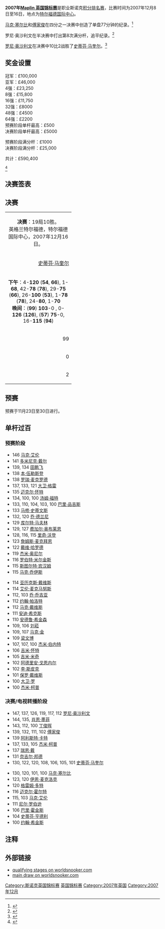 {{noteTA
|G1=Snooker
}}
{{桌球大赛
|tournament_name=[[斯诺克英国锦标赛|Maplin 英国锦标赛]]
|dates=2007年12月8日-16日
|venue=特尔福德国际中心
|location=[[特尔福德|特尔福德]]
|country={{ENG}}
|organisation=[[世界台联|世界台联]]
|format=[[斯诺克世界排名|积分排名赛]]
|Total prize fund=£590,400
|winners_share=£100,000
|highest_break=147
|winner={{flagicon|ENG}} [[罗尼·奥沙利文|罗尼·奥沙利文]]
|runner_up={{flagicon|SCO}} [[史蒂芬·马奎尔|史蒂芬·马奎尔]]
|score=10-2
|previous=[[2006年英国锦标赛|2006]]
|next=[[2008年英国锦标赛|2008]]}}

'''2007年[[斯诺克英国锦标赛|Maplin 英国锦标赛]]'''是职业斯诺克[[斯诺克世界排名|积分排名赛]]，比赛时间为2007年12月8日至16日，地点为[[特尔福德国际中心|特尔福德国际中心]]。

[[马克·塞尔比|马克·塞尔比]]和[[傅家俊|傅家俊]]在四分之一决赛中创造了单盘77分钟的纪录。<ref>{{Cite web |url=http://news.bbc.co.uk/sport1/hi/other_sports/snooker/7143544.stm |title=BBC Sport: http://news.bbc.co.uk/sport1/hi/other_sports/snooker/7143544.stm |accessdate=2011-03-25 |archive-date=2007-12-15 |archive-url=https://web.archive.org/web/20071215204112/http://news.bbc.co.uk/sport1/hi/other_sports/snooker/7143544.stm |dead-url=no }}</ref> 

罗尼·奥沙利文在半决赛中打出第8次满分杆，追平纪录。<ref>{{Cite web |url=http://news.bbc.co.uk/sport1/hi/other_sports/snooker/7145924.stm |title=BBC Sport: O'Sullivan fires 147 to pip Selby |accessdate=2011-03-25 |archive-date=2017-08-09 |archive-url=https://web.archive.org/web/20170809002415/http://news.bbc.co.uk/sport1/hi/other_sports/snooker/7145924.stm |dead-url=no }}</ref> 

[[罗尼·奥沙利文|罗尼·奥沙利文]]在决赛中10比2战胜了[[史蒂芬·马奎尔|史蒂芬·马奎尔]]。<ref>{{Cite web |url=http://www.globalsnookercentre.co.uk/files/Results/2007-8/07-8-Professional/2007-UK-draw.htm |title=Global Snooker Coverage |accessdate=2011-03-25 |archive-date=2008-04-19 |archive-url=https://web.archive.org/web/20080419141421/http://www.globalsnookercentre.co.uk/files/Results/2007-8/07-8-Professional/2007-UK-draw.htm |dead-url=yes }}</ref>

==奖金设置==
{{Col-begin}}
{{Col-2}}
冠军：£100,000<br />
亚军：£46,000<br />
4强：£23,250<br />
8强：£15,800<br />
16强：£11,750<br />
32强：£8000<br />
48强：£4500<br />
64强：£2200<br />
{{Col-2}}
预赛阶段单杆最高：£500<br />
决赛阶段单杆最高：£5000

预赛阶段满分杆：£1000<br />
决赛阶段满分杆：£25,000

共计：£590,400

<ref>{{Cite web |url=http://www.globalsnookercentre.co.uk/files/Results/2007-8/07-8-Professional/2007-UK-info.htm |title=Global snooker Centre: 2007 UK Championship Information |accessdate=2011-03-25 |archive-date=2007-12-19 |archive-url=https://web.archive.org/web/20071219193716/http://www.globalsnookercentre.co.uk/files/Results/2007-8/07-8-Professional/2007-UK-info.htm |dead-url=yes }}</ref>
{{Col-end}}

==决赛签表==
 
{{32TeamBracket
| RD1=第1轮<br/>17局9胜
| RD2=第2轮<br/>17局9胜
| RD3=四分之一决赛<br/>17局9胜
| RD4=半决赛<br/>17局9胜
| RD5=决赛<br/>19局10胜

| RD1-seed01 = 1
| RD1-team01 = {{flagicon|ENG}} [[彼得·艾伯顿|彼得·艾伯顿]]
| RD1-score01 = 8
| RD1-seed02 =
| RD1-team02 = {{flagicon|England}} '''[[伊恩·麦克洛克|伊恩·麦克洛克]]'''
| RD1-score02 = '''9'''
| RD1-seed03 = 10
| RD1-team03 = {{flagicon|SCO}} '''[[史蒂芬·马奎尔|史蒂芬·马奎尔]]'''
| RD1-score03 = '''9'''
| RD1-seed04 =
| RD1-team04 = {{flagicon|Northern Ireland}} [[乔·斯维尔|乔·斯维尔]]
| RD1-score04 = 3
| RD1-seed05 = 12
| RD1-team05 = {{flagicon|WAL}} '''[[马克·威廉姆斯|马克·威廉姆斯]]'''
| RD1-score05 = '''9'''
| RD1-seed06 = 
| RD1-team06 = {{flagicon|ENG}} [[里奇·沃登|里奇·沃登]]
| RD1-score06 = 3
| RD1-seed07 = 8
| RD1-team07 = {{flagicon|SCO}} [[史蒂芬·亨德利|史蒂芬·亨德利]]
| RD1-score07 = 4
| RD1-seed08 = 
| RD1-team08 = {{flagicon|Northern Ireland}} '''[[马克·艾伦|马克·艾伦]]'''
| RD1-score08 = '''9'''
| RD1-seed09 = 5
| RD1-team09 = {{flagicon|IRL}} [[肯·达赫迪|肯·达赫迪]]
| RD1-score09 = 7
| RD1-seed10 = 
| RD1-team10 = {{flagicon|England}} '''[[奈吉尔·邦德|奈吉尔·邦德]]'''
| RD1-score10 = '''9'''
| RD1-seed11 = 9
| RD1-team11 = {{flagicon|CHN}} '''[[丁俊晖|丁俊晖]]'''
| RD1-score11 = '''9'''
| RD1-seed12 = 
| RD1-team12 = {{flagicon|ENG}} [[阿德里安·戈恩内尔|阿德里安·戈恩内尔]]
| RD1-score12 = 3
| RD1-seed13 = 15
| RD1-team13 = {{flagicon|ENG}} [[史蒂夫·戴维斯|史蒂夫·戴维斯]]
| RD1-score13 = 4
| RD1-seed14 = 
| RD1-team14 ={{nowrap|{{flagicon|England}} '''[[斯图尔特·宾汉姆|斯图尔特·宾汉姆]]'''}}
| RD1-score14 = '''9'''
| RD1-seed15 = 4
| RD1-team15 = {{flagicon|ENG}} '''[[肖恩·墨菲|肖恩·墨菲]]'''
| RD1-score15 = '''9'''
| RD1-seed16 = 
| RD1-team16 = {{flagicon|WAL}} [[保罗·戴维斯|保罗·戴维斯]]
| RD1-score16 = 5
| RD1-seed17 = 3
| RD1-team17 = {{flagicon|SCO}} [[格雷姆·多特|格雷姆·多特]]
| RD1-score17 = 7
| RD1-seed18 = 
| RD1-team18 = {{flagicon|England}} '''[[戴维·哈罗德|戴维·哈罗德]]'''
| RD1-score18 = '''9'''
| RD1-seed19 = 11
| RD1-team19 = {{flagicon|ENG}} '''[[马克·塞尔比|马克·塞尔比]]'''
| RD1-score19 = '''9'''
| RD1-seed20 = 
| RD1-team20 = {{flagicon|England}} [[安东尼·汉密尔顿|安东尼·汉密尔顿]]
| RD1-score20 = 5
| RD1-seed21 = 16
| RD1-team21 = {{flagicon|WAL}} [[瑞恩·戴|瑞恩·戴]]
| RD1-score21 = 6
| RD1-seed22 = 
| RD1-team22 = {{flagicon|Hong Kong}} '''[[傅家俊|傅家俊]]'''
| RD1-score22 = '''9'''
| RD1-seed23 = 7
| RD1-team23 = {{flagicon|AUS}} [[尼尔·罗伯逊|尼尔·罗伯逊]]
| RD1-score23 = 6
| RD1-seed24 = 
| RD1-team24 = {{flagicon|England}} '''[[乔·佩里|乔·佩里]]'''
| RD1-score24 = '''9'''
| RD1-seed25 = 6
| RD1-team25 = {{flagicon|ENG}} '''[[罗尼·奥沙利文|罗尼·奥沙利文]]'''
| RD1-score25 = '''9'''
| RD1-seed26 = 
| RD1-team26 = {{flagicon|England}} [[迈克尔·霍尔特|迈克尔·霍尔特]]
| RD1-score26 = 6
| RD1-seed27 = 13
| RD1-team27 = {{flagicon|ENG}} [[史蒂芬·李|史蒂芬·李]]
| RD1-score27 = 8
| RD1-seed28 = 
| RD1-team28 = {{flagicon|England}} '''[[马克·金|马克·金]]'''
| RD1-score28 = '''9'''
| RD1-seed29 = 14
| RD1-team29 = {{flagicon|ENG}} [[阿利斯特·卡特|阿利斯特·卡特]]
| RD1-score29 = 8
| RD1-seed30 = 
| RD1-team30 = {{flagicon|England}} '''[[巴里·霍金斯|巴里·霍金斯]]'''
| RD1-score30 = '''9'''
| RD1-seed31 = 2
| RD1-team31 = {{flagicon|SCO}} [[约翰·希金斯|约翰·希金斯]]
| RD1-score31 = 3
| RD1-seed32 = 
| RD1-team32 = {{flagicon|England}} '''[[杰米·柯普|杰米·柯普]]'''
| RD1-score32 = '''9'''

| RD2-seed01 =
| RD2-team01 = {{flagicon|England}} [[伊恩·麦克洛克|伊恩·麦克洛克]]
| RD2-score01 = 5
| RD2-seed02 = 10
| RD2-team02 = {{flagicon|SCO}} '''[[史蒂芬·马奎尔|史蒂芬·马奎尔]]'''
| RD2-score02 = '''9'''
| RD2-seed03 = 12
| RD2-team03 = {{flagicon|WAL}} '''[[马克·威廉姆斯|马克·威廉姆斯]]'''
| RD2-score03 = '''9'''
| RD2-seed04 =
| RD2-team04 = {{flagicon|Northern Ireland}} [[马克·艾伦|马克·艾伦]]
| RD2-score04 = 5
| RD2-seed05 =
| RD2-team05 = {{flagicon|England}} [[奈吉尔·邦德|奈吉尔·邦德]]
| RD2-score05 = 5
| RD2-seed06 = 9
| RD2-team06 = {{flagicon|CHN}} '''[[丁俊晖|丁俊晖]]'''
| RD2-score06 = '''9'''
| RD2-seed07 =
| RD2-team07 = {{nowrap|{{flagicon|England}} [[斯图尔特·宾汉姆|斯图尔特·宾汉姆]]}}
| RD2-score07 = 3
| RD2-seed08 = 4
| RD2-team08 = {{flagicon|ENG}} '''[[肖恩·墨菲|肖恩·墨菲]]'''
| RD2-score08 = '''9'''
| RD2-seed09 =
| RD2-team09 = {{flagicon|England}} [[戴维·哈罗德|戴维·哈罗德]]
| RD2-score09 = 2
| RD2-seed10 = 11
| RD2-team10 = {{flagicon|ENG}} '''[[马克·塞尔比|马克·塞尔比]]'''
| RD2-score10 = '''9'''
| RD2-seed11 =
| RD2-team11 = {{flagicon|Hong Kong}} '''[[傅家俊|傅家俊]]'''
| RD2-score11 = '''9'''
| RD2-seed12 =
| RD2-team12 = {{flagicon|England}} [[乔·佩里|乔·佩里]]
| RD2-score12 = 2
| RD2-seed13 = 6
| RD2-team13 = {{flagicon|ENG}} '''[[罗尼·奥沙利文|罗尼·奥沙利文]]'''
| RD2-score13 = '''9'''
| RD2-seed14 =
| RD2-team14 = {{flagicon|England}} [[马克·金|马克·金]]
| RD2-score14 = 1
| RD2-seed15 =
| RD2-team15 = {{flagicon|England}} [[巴里·霍金斯|巴里·霍金斯]]
| RD2-score15 = 8
| RD2-seed16 =
| RD2-team16 = {{flagicon|England}} '''[[杰米·柯普|杰米·柯普]]'''
| RD2-score16 = '''9'''

| RD3-seed01 = 10
| RD3-team01 = {{flagicon|SCO}} '''[[史蒂芬·马奎尔|史蒂芬·马奎尔]]'''
| RD3-score01 = '''9'''
| RD3-seed02 = 12
| RD3-team02 = {{flagicon|WAL}} [[马克·威廉姆斯|马克·威廉姆斯]]
| RD3-score02 = 5
| RD3-seed03 = 9
| RD3-team03 = {{flagicon|CHN}} [[丁俊晖|丁俊晖]]
| RD3-score03 = 7
| RD3-seed04 = 4
| RD3-team04 = {{flagicon|ENG}} '''[[肖恩·墨菲|肖恩·墨菲]]'''
| RD3-score04 = '''9'''
| RD3-seed05 = 11
| RD3-team05 = {{flagicon|ENG}} '''[[马克·塞尔比|马克·塞尔比]]'''
| RD3-score05 = '''9'''
| RD3-seed06 =
| RD3-team06 = {{flagicon|Hong Kong}} [[傅家俊|傅家俊]]
| RD3-score06 = 7
| RD3-seed07 = 6
| RD3-team07 = {{flagicon|ENG}} '''[[罗尼·奥沙利文|罗尼·奥沙利文]]'''
| RD3-score07 = '''9'''
| RD3-seed08 =
| RD3-team08 = {{flagicon|England}} [[杰米·柯普|杰米·柯普]]
| RD3-score08 = 2

| RD4-seed01 = 10
| RD4-team01 = {{flagicon|SCO}} '''[[史蒂芬·马奎尔|史蒂芬·马奎尔]]'''
| RD4-score01 = '''9'''
| RD4-seed02 = 4
| RD4-team02 = {{flagicon|ENG}} [[肖恩·墨菲|肖恩·墨菲]]
| RD4-score02 = 5
| RD4-seed03 = 11
| RD4-team03 = {{flagicon|ENG}} [[马克·塞尔比|马克·塞尔比]]
| RD4-score03 = 8
| RD4-seed04 = 6
| RD4-team04 = {{flagicon|ENG}} '''[[罗尼·奥沙利文|罗尼·奥沙利文]]'''
| RD4-score04 = '''9'''

| RD5-seed01 = 10
| RD5-team01 = {{flagicon|SCO}} [[史蒂芬·马奎尔|史蒂芬·马奎尔]]
| RD5-score01 = 2
| RD5-seed02 = 6
| RD5-team02 = {{flagicon|ENG}} '''[[罗尼·奥沙利文|罗尼·奥沙利文]]'''
| RD5-score02= '''10'''
}}

==决赛==

{| class="wikitable" style="font-size: 95%; margin: 1em auto 1em auto;"
|-
| colspan="3" align="center" bgcolor="#ffd700" | '''决赛'''：19局10胜。<br />英格兰特尔福德，特尔福德国际中心，2007年12月16日。
|-
| width="200" align="right" | [[史蒂芬·马奎尔|史蒂芬·马奎尔]] <br />{{SCO}}
| width="100" align="center" | 2-'''10'''
| width="200" | '''[[罗尼·奥沙利文|罗尼·奥沙利文]]'''<br />{{ENG}}
|-
| colspan="3" align="center" style="font-size: 100%" | '''下午'''：4-'''120''' ('''54''', '''66'''), 1-'''68''', 42-'''78''' ('''78'''), 29-'''75''' ('''66'''), 26-'''100''' ('''53'''), 1-'''78''' ('''78'''), 24-'''80''', 1-'''70''' <br />'''晚间'''：('''99''') '''103'''-0 , 0-'''126''' ('''126'''), ('''57''') '''75'''-0, 16-'''115''' ('''94''')
|-
| align="right" | 99
| align="center" | 单杆最高
| '''126'''
|-
| align="right" | 0
| align="center" | 单杆过百
| '''1'''
|-
| align="right" | 2
| align="center" | 单杆50+
| '''7'''
|}

==预赛==

预赛于11月23日至30日进行。 

{{32TeamX4RoundBracket-NoSeeds|
| RD1 = '''第1轮'''<br />17局9胜
| RD2 = '''第2轮'''<br />17局9胜
| RD3 = '''第3轮'''<br />17局9胜
| RD4 = '''第4轮'''<br />17局9胜
| RD1-team01 = {{flagicon|ENG}} '''[[马克·乔伊斯|马克·乔伊斯]]'''
| RD1-score01 = '''9'''
| RD1-team02 = {{flagicon|BEL}} [[凯文·范霍夫|凯文·范霍夫]]
| RD1-score02 = 2
| RD1-team03 = {{flagicon|ENG}} '''[[乔·乔吉亚|乔·乔吉亚]]'''
| RD1-score03 = '''9'''
| RD1-team04 = {{flagicon|CHN}} [[刘闯|刘闯]]
| RD1-score04 = 4
| RD1-team05 = {{flagicon|IRL}} [[里奥·费南德斯|里奥·费南德斯]]
| RD1-score05 = 4
| RD1-team06 = {{flagicon|ENG}} '''[[马丁·戈尔德|马丁·戈尔德]]'''
| RD1-score06 = '''9'''
| RD1-team07 = {{flagicon|ENG}} [[李·斯皮克|李·斯皮克]]
| RD1-score07 = '''9'''
| RD1-team08 = {{flagicon|ENG}} [[吉米·罗伯逊|吉米·罗伯逊]]
| RD1-score08 = 6
| RD1-team09 = {{flagicon|WAL}} [[李·沃克|李·沃克]]
| RD1-score09 = 6
| RD1-team10 = {{nowrap|{{flagicon|NIR}} '''[[帕特里克·华莱士|帕特里克·华莱士]]'''}}
| RD1-score10 = '''9'''
| RD1-team11 = {{flagicon|CHN}} '''[[梁文博|梁文博]]'''
| RD1-score11 = '''9'''
| RD1-team12 = {{flagicon|ENG}} [[阿什利·莱特|阿什利·莱特]]
| RD1-score12 = 8
| RD1-team13 = {{flagicon|CHN}} '''[[刘菘|刘菘]]'''
| RD1-score13 = '''9'''
| RD1-team14 = {{flagicon|ENG}} [[本·伍勒斯登|本·伍勒斯登]]
| RD1-score14 = 7
| RD1-team15 = {{flagicon|NOR}} '''[[库尔特·马夫林|库尔特·马夫林]]'''
| RD1-score15 = '''9'''
| RD1-team16 = {{flagicon|CHN}} [[肖国栋|肖国栋]]
| RD1-score16 = 8
| RD1-team17 = {{flagicon|IRL}} '''[[戴维·莫里斯|戴维·莫里斯]]'''
| RD1-score17 = '''9'''
| RD1-team18 = {{flagicon|WAL}} [[加雷斯·科佩克|加雷斯·科佩克]]
| RD1-score18 = 8
| RD1-team19 = {{flagicon|MLT}} [[托尼·德拉科|托尼·德拉科]]
| RD1-score19 = 3
| RD1-team20 = {{flagicon|ENG}} '''[[阿尔弗雷德·伯顿|阿尔弗雷德·伯顿]]'''
| RD1-score20 = '''9'''
| RD1-team21 = {{flagicon|CHN}} [[田鹏飞|田鹏飞]]
| RD1-score21 = 8
| RD1-team22 = {{flagicon|THA}} '''[[苏珀·塞纳|苏珀·塞纳]]'''
| RD1-score22 = '''9'''
| RD1-team23 = {{flagicon|SCO}} '''[[詹姆斯·麦克拜恩|詹姆斯·麦克拜恩]]'''
| RD1-score23 = '''9'''
| RD1-team24 = {{flagicon|AUS}} [[史蒂夫·米弗苏德|史蒂夫·米弗苏德]]
| RD1-score24 = 6
| RD1-team25 = {{flagicon|ENG}} '''[[穆拉·保尔|穆拉·保尔]]'''
| RD1-score25 = '''9'''
| RD1-team26 = {{flagicon|THA}} [[以萨拉·卡柴沃恩|以萨拉·卡柴沃恩]]
| RD1-score26 = 6
| RD1-team27 = {{flagicon|ENG}} [[亚历克斯·戴维斯|亚历克斯·戴维斯]]
| RD1-score27 = 7
| RD1-team28 = {{flagicon|IRL}} '''[[罗德尼·戈金斯|罗德尼·戈金斯]]'''
| RD1-score28 = '''9'''
| RD1-team29 = {{flagicon|ENG}} '''[[马修·塞尔特|马修·塞尔特]]'''
| RD1-score29 = '''9'''
| RD1-team30 = {{flagicon|SCO}} [[弗雷泽·帕特里克|弗雷泽·帕特里克]]
| RD1-score30 = 3
| RD1-team31 = {{flagicon|ENG}} '''[[杰米·奥尼尔|杰米·奥尼尔]]'''
| RD1-score31 = '''9'''
| RD1-team32 = {{flagicon|WAL}} [[迈克尔·怀特|迈克尔·怀特]]
| RD1-score32 = 5
| RD2-team01 = {{flagicon|ENG}} [[罗德·罗勒尔|罗德·罗勒尔]]
| RD2-score01 = 5
| RD2-team02 = {{flagicon|ENG}} '''[[马克·乔伊斯|马克·乔伊斯]]'''
| RD2-score02 = '''9'''
| RD2-team03 = {{flagicon|FIN}} [[罗宾·赫尔|罗宾·赫尔]]
| RD2-score03 = w/d
| RD2-team04 = {{flagicon|ENG}} '''[[乔·乔吉亚|乔·乔吉亚]]'''
| RD2-score04 = '''w/o'''
| RD2-team05 = {{flagicon|ENG}} [[麦克·邓恩|麦克·邓恩]]
| RD2-score05 = 7
| RD2-team06 = {{flagicon|ENG}} '''[[马丁·戈尔德|马丁·戈尔德]]'''
| RD2-score06 = '''9'''
| RD2-team07 = {{flagicon|ENG}} [[吉米·怀特|吉米·怀特]]
| RD2-score07 = 7
| RD2-team08 = {{flagicon|ENG}} '''[[李·斯皮克|李·斯皮克]]'''
| RD2-score08 = '''9'''
| RD2-team09 = {{flagicon|SCO}} [[乔·亨利|乔·亨利]]
| RD2-score09 = 5
| RD2-team10 = {{nowrap|{{flagicon|NIR}} '''[[帕特里克·华莱士|帕特里克·华莱士]]'''}}
| RD2-score10 = '''9'''
| RD2-team11 = {{flagicon|ENG}} '''[[大卫·罗|大卫·罗]]'''
| RD2-score11 = '''9'''
| RD2-team12 = {{flagicon|CHN}} [[梁文博|梁文博]]
| RD2-score12 = 2
| RD2-team13 = {{flagicon|SCO}} [[斯科特·麦肯齐|斯科特·麦肯齐]]
| RD2-score13 = 6
| RD2-team14 = {{flagicon|CHN}} '''[[刘菘|刘菘]]'''
| RD2-score14 = '''9'''
| RD2-team15 = {{flagicon|WAL}} '''[[保罗·戴维斯|保罗·戴维斯]]'''
| RD2-score15 = '''9'''
| RD2-team16 = {{flagicon|NOR}} [[库尔特·马夫林|库尔特·马夫林]]
| RD2-score16 = 6
| RD2-team17 = {{flagicon|ENG}} [[斯图尔特·佩特曼|斯图尔特·佩特曼]]
| RD2-score17 = 6
| RD2-team18 = {{flagicon|IRL}} '''[[戴维·莫里斯|戴维·莫里斯]]'''
| RD2-score18 = '''9'''
| RD2-team19 = {{flagicon|ENG}} '''[[巴里·品吉斯|巴里·品吉斯]]'''
| RD2-score19 = '''9'''
| RD2-team20 = {{flagicon|ENG}} [[阿尔弗雷德·伯顿|阿尔弗雷德·伯顿]]
| RD2-score20 = 2
| RD2-team21 = {{flagicon|SCO}} '''[[马库斯·坎贝尔|马库斯·坎贝尔]]'''
| RD2-score21 = '''9'''
| RD2-team22 = {{flagicon|THA}} [[苏珀·塞纳|苏珀·塞纳]]
| RD2-score22 = 4
| RD2-team23 = {{flagicon|ENG}} '''[[吉米·米奇|吉米·米奇]]'''
| RD2-score23 = '''9'''
| RD2-team24 = {{flagicon|SCO}} [[詹姆斯·麦克拜恩|詹姆斯·麦克拜恩]]
| RD2-score24 = 7
| RD2-team25 = {{flagicon|IRL}} [[乔·德兰尼|乔·德兰尼]]
| RD2-score25 = 6
| RD2-team26 = {{flagicon|ENG}} '''[[穆拉·保尔|穆拉·保尔]]'''
| RD2-score26 = '''9'''
| RD2-team27 = {{flagicon|ENG}} [[朱德·特鲁姆普|朱德·特鲁姆普]]
| RD2-score27 = 8
| RD2-team28 = {{flagicon|IRL}} '''[[罗德尼·戈金斯|罗德尼·戈金斯]]'''
| RD2-score28 = '''9'''
| RD2-team29 = {{flagicon|WAL}} '''[[伊恩·普利斯|伊恩·普利斯]]'''
| RD2-score29 = '''9'''
| RD2-team30 = {{flagicon|ENG}} [[马修·塞尔特|马修·塞尔特]]
| RD2-score30 = 8
| RD2-team31 = {{flagicon|ENG}} '''[[汤姆·福特|汤姆·福特]]'''
| RD2-score31 = '''9'''
| RD2-team32 = {{flagicon|ENG}} [[杰米·奥尼尔|杰米·奥尼尔]]
| RD2-score32 = 7
| RD3-team01 = {{flagicon|ENG}} [[罗瑞·麦克罗德|罗瑞·麦克罗德]]
| RD3-score01 = 6
| RD3-team02 = {{flagicon|ENG}} '''[[马克·乔伊斯|马克·乔伊斯]]'''
| RD3-score02 = '''9'''
| RD3-team03 = {{flagicon|ENG}} '''[[罗伯特·米尔金斯|罗伯特·米尔金斯]]'''
| RD3-score03 = '''9'''
| RD3-team04 = {{flagicon|ENG}} [[乔·乔吉亚|乔·乔吉亚]]
| RD3-score04 = 5
| RD3-team05 = {{flagicon|ENG}} '''[[里奇·沃登|里奇·沃登]]'''
| RD3-score05 = '''9'''
| RD3-team06 = {{flagicon|ENG}} [[马丁·戈尔德|马丁·戈尔德]]
| RD3-score06 = 7
| RD3-team07 = {{flagicon|ENG}} '''[[安德鲁·希金森|安德鲁·希金森]]'''
| RD3-score07 = '''9'''
| RD3-team08 = {{flagicon|ENG}} [[李·斯皮克|李·斯皮克]]
| RD3-score08 = 8
| RD3-team09 = {{flagicon|ENG}} '''[[戴维·吉尔伯特|戴维·吉尔伯特]]'''
| RD3-score09 = '''9'''
| RD3-team10 = {{nowrap|{{flagicon|NIR}} [[帕特里克·华莱士|帕特里克·华莱士]]}}
| RD3-score10 = 2
| RD3-team11 = {{nowrap|{{flagicon|ENG}} '''[[阿德里安·戈恩内尔|阿德里安·戈恩内尔]]'''}}
| RD3-score11 = '''9'''
| RD3-team12 = {{flagicon|ENG}} [[大卫·罗|大卫·罗]]
| RD3-score12 = 4
| RD3-team13 = {{flagicon|IRL}} '''[[费加尔·奥布莱恩|费加尔·奥布莱恩]]'''
| RD3-score13 = '''9'''
| RD3-team14 = {{flagicon|CHN}} [[刘菘|刘菘]]
| RD3-score14 = 8
| RD3-team15 = {{flagicon|ENG}} [[马克·戴维斯|马克·戴维斯]]
| RD3-score15 = 8
| RD3-team16 = {{flagicon|WAL}} '''[[保罗·戴维斯|保罗·戴维斯]]'''
| RD3-score16 = '''9'''
| RD3-team17 = {{flagicon|ENG}} [[安德鲁·诺曼|安德鲁·诺曼]]
| RD3-score17 = 7
| RD3-team18 = {{flagicon|IRL}} '''[[戴维·莫里斯|戴维·莫里斯]]'''
| RD3-score18 = '''9'''
| RD3-team19 = {{flagicon|SCO}} [[艾伦·麦克马努斯|艾伦·麦克马努斯]]
| RD3-score19 = 5
| RD3-team20 = {{flagicon|ENG}} '''[[巴里·品吉斯|巴里·品吉斯]]'''
| RD3-score20 = '''9'''
| RD3-team21 = {{flagicon|IRL}} [[迈克尔·佳吉|迈克尔·佳吉]]
| RD3-score21 = 3
| RD3-team22 = {{flagicon|SCO}} '''[[马库斯·坎贝尔|马库斯·坎贝尔]]'''
| RD3-score22 = '''9'''
| RD3-team23 = {{flagicon|ENG}} [[安迪·希克斯|安迪·希克斯]]
| RD3-score23 = 8
| RD3-team24 = {{flagicon|ENG}} '''[[吉米·米奇|吉米·米奇]]'''
| RD3-score24 = '''9'''
| RD3-team25 = {{flagicon|SCO}} '''[[杰米·伯内特|杰米·伯内特]]'''
| RD3-score25 = '''9'''
| RD3-team26 = {{flagicon|ENG}} [[穆拉·保尔|穆拉·保尔]]
| RD3-score26 = 7
| RD3-team27 = {{flagicon|ENG}} '''[[大卫·格雷|大卫·格雷]]'''
| RD3-score27 = '''9'''
| RD3-team28 = {{flagicon|IRL}} [[罗德尼·戈金斯|罗德尼·戈金斯]]
| RD3-score28 = 3
| RD3-team29 = {{flagicon|ENG}} [[约翰·帕洛特|约翰·帕洛特]]
| RD3-score29 = 6
| RD3-team30 = {{flagicon|WAL}} '''[[伊恩·普利斯|伊恩·普利斯]]'''
| RD3-score30 = '''9'''
| RD3-team31 = {{flagicon|THA}} [[詹姆斯·瓦塔纳|詹姆斯·瓦塔纳]]
| RD3-score31 = 2
| RD3-team32 = {{flagicon|ENG}} '''[[汤姆·福特|汤姆·福特]]'''
| RD3-score32 = '''9'''
| RD4-team01 = {{flagicon|England}} '''[[伊恩·麦克洛克|伊恩·麦克洛克]]'''
| RD4-score01 = '''9'''
| RD4-team02 = {{flagicon|ENG}} [[马克·乔伊斯|马克·乔伊斯]]
| RD4-score02 = 2
| RD4-team03 = {{flagicon|Northern Ireland}} '''[[乔·斯维尔|乔·斯维尔]]'''
| RD4-score03 = '''9'''
| RD4-team04 = {{flagicon|ENG}} [[罗伯特·米尔金斯|罗伯特·米尔金斯]]
| RD4-score04 = 7
| RD4-team05 = {{flagicon|Northern Ireland}} [[杰拉德·格林|杰拉德·格林]]
| RD4-score05 = 8
| RD4-team06 = {{flagicon|ENG}} '''[[里奇·沃登|里奇·沃登]]'''
| RD4-score06 = '''9'''
| RD4-team07 = {{flagicon|Northern Ireland}} '''[[马克·艾伦|马克·艾伦]]'''
| RD4-score07 = '''9'''
| RD4-team08 = {{flagicon|ENG}} [[安德鲁·希金森|安德鲁·希金森]]
| RD4-score08 = 7
| RD4-team09 = {{flagicon|England}} '''[[奈吉尔·邦德|奈吉尔·邦德]]'''
| RD4-score09 = '''9'''
| RD4-team10 = {{flagicon|ENG}} [[戴维·吉尔伯特|戴维·吉尔伯特]]
| RD4-score10 = 7
| RD4-team11 = {{flagicon|WAL}} [[马修·史蒂文斯|马修·史蒂文斯]]
| RD4-score11 = 7
| RD4-team12 = {{nowrap|{{flagicon|ENG}} '''[[阿德里安·戈恩内尔|阿德里安·戈恩内尔]]'''}}
| RD4-score12 = '''9'''
| RD4-team13 = {{flagicon|England}} '''[[斯图尔特·宾汉姆|斯图尔特·宾汉姆]]'''
| RD4-score13 = '''9'''
| RD4-team14 = {{flagicon|IRL}} [[费加尔·奥布莱恩|费加尔·奥布莱恩]]
| RD4-score14 = 5
| RD4-team15 = {{flagicon|WAL}} [[多米尼克·戴尔|多米尼克·戴尔]]
| RD4-score15 = 3
| RD4-team16 = {{flagicon|WAL}} '''[[保罗·戴维斯|保罗·戴维斯]]'''
| RD4-score16 = '''9'''
| RD4-team17 = {{flagicon|England}} '''[[戴维·哈罗德|戴维·哈罗德]]'''
| RD4-score17 = '''9'''
| RD4-team18 = {{flagicon|IRL}} [[戴维·莫里斯|戴维·莫里斯]]
| RD4-score18 = 3
| RD4-team19 = {{flagicon|England}} '''[[安东尼·汉密尔顿|安东尼·汉密尔顿]]'''
| RD4-score19 = '''9'''
| RD4-team20 = {{flagicon|ENG}} [[巴里·品吉斯|巴里·品吉斯]]
| RD4-score20 = 6
| RD4-team21 = {{flagicon|Hong Kong}} '''[[傅家俊|傅家俊]]'''
| RD4-score21 = '''9'''
| RD4-team22 = {{flagicon|SCO}} [[马库斯·坎贝尔|马库斯·坎贝尔]]
| RD4-score22 = 4
| RD4-team23 = {{flagicon|England}} '''[[乔·佩里|乔·佩里]]'''
| RD4-score23 = '''9'''
| RD4-team24 = {{flagicon|ENG}} [[吉米·米奇|吉米·米奇]]
| RD4-score24 = 6
| RD4-team25 = {{flagicon|England}} '''[[迈克尔·霍尔特|迈克尔·霍尔特]]'''
| RD4-score25 = '''9'''
| RD4-team26 = {{flagicon|SCO}} [[杰米·伯内特|杰米·伯内特]]
| RD4-score26 = 5
| RD4-team27 = {{flagicon|England}} '''[[马克·金|马克·金]]'''
| RD4-score27 = '''9'''
| RD4-team28 = {{flagicon|ENG}} [[大卫·格雷|大卫·格雷]]
| RD4-score28 = 7
| RD4-team29 = {{flagicon|England}} '''[[巴里·霍金斯|巴里·霍金斯]]'''
| RD4-score29 = '''9'''
| RD4-team30 = {{flagicon|WAL}} [[伊恩·普利斯|伊恩·普利斯]]
| RD4-score30 = 3
| RD4-team31 = {{flagicon|England}} '''[[杰米·柯普|杰米·柯普]]'''
| RD4-score31 = '''9'''
| RD4-team32 = {{flagicon|ENG}} [[汤姆·福特|汤姆·福特]]
| RD4-score32 = 8
}}

==单杆过百==
===预赛阶段===
{{Col-begin}}
{{Col-2}}
*146 [[马克·艾伦|马克·艾伦]]
*141 [[多米尼克·戴尔|多米尼克·戴尔]]
*139, 134 [[田鹏飞|田鹏飞]]
*138 [[本·伍勒斯登|本·伍勒斯登]]
*138 [[罗瑞·麦克罗德|罗瑞·麦克罗德]]
*137, 133, 121 [[大卫·格雷|大卫·格雷]]
*135 [[迈克尔·怀特|迈克尔·怀特]]
*134, 100, 100 [[汤姆·福特|汤姆·福特]]
*133, 110, 104, 103, 100 [[巴里·品吉斯|巴里·品吉斯]]
*133 [[马修·史蒂文斯|马修·史蒂文斯]]
*132, 120 [[乔·德兰尼|乔·德兰尼]]
*129 [[库尔特·马夫林|库尔特·马夫林]]
*129, 127 [[费加尔·奥布莱恩|费加尔·奥布莱恩]]
*128, 116, 115 [[里奇·沃登|里奇·沃登]]
*123 [[詹姆斯·麦克拜恩|詹姆斯·麦克拜恩]]
*122 [[戴维·哈罗德|戴维·哈罗德]]
*119 [[杰米·奥尼尔|杰米·奥尼尔]]
*116 [[罗伯特·米尔金斯|罗伯特·米尔金斯]]
*115 [[斯图尔特·宾汉姆|斯图尔特·宾汉姆]]
*115 [[马克·乔伊斯|马克·乔伊斯]]
{{Col-2}}
*114 [[亚历克斯·戴维斯|亚历克斯·戴维斯]]
*114 [[艾伦·麦克马努斯|艾伦·麦克马努斯]]
*112, 103 [[乔·乔吉亚|乔·乔吉亚]]
*112 [[约翰·帕洛特|约翰·帕洛特]]
*112 [[马克·戴维斯|马克·戴维斯]]
*111 [[安迪·希克斯|安迪·希克斯]]
*110 [[安德鲁·希金森|安德鲁·希金森]]
*109, 106 [[刘菘|刘菘]]
*109, 107 [[马克·金|马克·金]]
*109 [[梁文博|梁文博]]
*107, 107, 100 [[杰米·伯内特|杰米·伯内特]]
*106 [[吉米·怀特|吉米·怀特]]
*105 [[吉米·米奇|吉米·米奇]]
*102 [[阿德里安·戈恩内尔|阿德里安·戈恩内尔]]
*102 [[李·斯皮克|李·斯皮克]]
*101 [[保罗·戴维斯|保罗·戴维斯]]
*100 [[大卫·罗|大卫·罗]]
*100 [[杰米·柯普|杰米·柯普]]
{{Col-end}}
===决赛/电视转播阶段===
{{Col-begin}}
{{Col-2}}
*147, 137, 126, 119, 117, 112 [[罗尼·奥沙利文|罗尼·奥沙利文]]
*144, 135,  [[肖恩·墨菲|肖恩·墨菲]]
*143, 112, 100 [[丁俊晖|丁俊晖]]
*139, 132, 111, 102 [[傅家俊|傅家俊]]
*139 [[阿利斯特·卡特|阿利斯特·卡特]]
*137, 133, 105 [[杰米·柯普|杰米·柯普]]
*137 [[瑞恩·戴|瑞恩·戴]]
*131 [[奈吉尔·邦德|奈吉尔·邦德]]
*130, 122, 120, 108, 106, 105, 101 [[史蒂芬·马奎尔|史蒂芬·马奎尔]]
{{Col-2}}
*130, 120, 101, 100 [[马克·塞尔比|马克·塞尔比]]
*123, 120 [[伊恩·麦克洛克|伊恩·麦克洛克]]
*120 [[格雷姆·多特|格雷姆·多特]]
*116 [[迈克尔·霍尔特|迈克尔·霍尔特]]
*115, 103 [[马克·艾伦|马克·艾伦]]
*111 [[尼尔·罗伯逊|尼尔·罗伯逊]]
*106 [[巴里·霍金斯|巴里·霍金斯]]
*104 [[史蒂芬·亨德利|史蒂芬·亨德利]]
*100 [[约翰·希金斯|约翰·希金斯]]
{{Col-end}} 

==注释==
{{reflist}}

==外部链接==
* [http://www.worldsnooker.com/tournament_latest_drawsheet-81.htm qualifying stages on worldsnooker.com]{{Wayback|url=http://www.worldsnooker.com/tournament_latest_drawsheet-81.htm |date=20080629045210 }}
* [http://www.worldsnooker.com/tournament_latest_drawsheet-82.htm main draw on worldsnooker.com]{{Wayback|url=http://www.worldsnooker.com/tournament_latest_drawsheet-82.htm |date=20080612015707 }}

{{UK Championship (snooker)}}
{{Snooker season 2007/2008}}

[[Category:斯诺克英国锦标赛|Category:斯诺克英国锦标赛]]
[[Category:2007年斯诺克|英国锦标赛]]
[[Category:2007年英国|Category:2007年英国]]
[[Category:2007年12月|Category:2007年12月]]